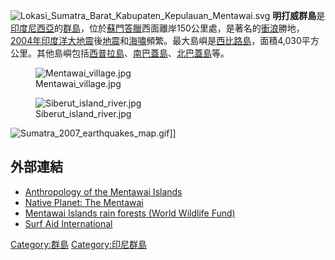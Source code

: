 [[File:Lokasi_Sumatra_Barat_Kabupaten_Kepulauan_Mentawai.svg|thumb]]
'''明打威群島'''是[[印度尼西亞|印度尼西亞]]的[[群島|群島]]，位於[[蘇門答臘|蘇門答臘]]西面離岸150公里處，是著名的[[衝浪|衝浪]]勝地，[[2004年印度洋大地震|2004年印度洋大地震]]後[[地震|地震]]和[[海嘯|海嘯]]頻繁。最大島嶼是[[西比路島|西比路島]]，面積4,030平方公里。其他島嶼包括[[西普拉島|西普拉島]]、[[南巴蓋島|南巴蓋島]]、[[北巴蓋島|北巴蓋島]]等。

[[File:Mentawai_village.jpg|left]]

[[File:Siberut_island_river.jpg|thumb]]

[[File:Sumatra_2007_earthquakes_map.gif|thumb]]]]

== 外部連結 ==
* [https://web.archive.org/web/20101114205117/http://www.mentawai.org/ Anthropology of the Mentawai Islands]
* [https://web.archive.org/web/20101018185725/http://www.nativeplanet.org/indigenous/mentawai/ Native Planet: The Mentawai]
* [http://www.worldwildlife.org/wildworld/profiles/terrestrial/im/im0127_full.html Mentawai Islands rain forests (World Wildlife Fund)] {{Wayback|url=http://www.worldwildlife.org/wildworld/profiles/terrestrial/im/im0127_full.html |date=20100512155806 }}
* [https://web.archive.org/web/20140517021029/http://www.surfaidinternational.org/ Surf Aid International]

{{Indonesia-stub}}

[[Category:群島|Category:群島]]
[[Category:印尼群島|Category:印尼群島]]